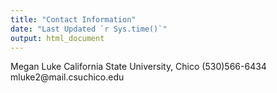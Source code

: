 ```yaml
---
title: "Contact Information"
date: "Last Updated `r Sys.time()`"
output: html_document
---
```


 Megan Luke
 California State University, Chico
 (530)566-6434
 mluke2@mail.csuchico.edu

    
   
    